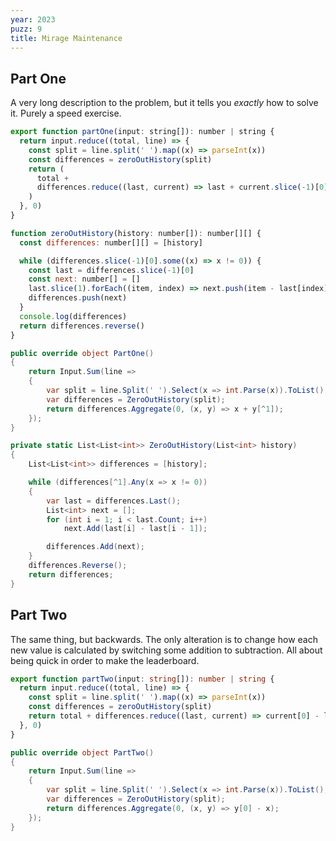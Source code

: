 ```yaml
---
year: 2023
puzz: 9
title: Mirage Maintenance
---
```


## Part One

A very long description to the problem, but it tells you _exactly_ how to solve it. Purely a speed exercise.

<CodeBox names="typescript|C#">

```js
export function partOne(input: string[]): number | string {
  return input.reduce((total, line) => {
    const split = line.split(' ').map((x) => parseInt(x))
    const differences = zeroOutHistory(split)
    return (
      total +
      differences.reduce((last, current) => last + current.slice(-1)[0], 0)
    )
  }, 0)
}

function zeroOutHistory(history: number[]): number[][] {
  const differences: number[][] = [history]

  while (differences.slice(-1)[0].some((x) => x != 0)) {
    const last = differences.slice(-1)[0]
    const next: number[] = []
    last.slice(1).forEach((item, index) => next.push(item - last[index]))
    differences.push(next)
  }
  console.log(differences)
  return differences.reverse()
}
```

```csharp
public override object PartOne()
{
    return Input.Sum(line =>
    {
        var split = line.Split(' ').Select(x => int.Parse(x)).ToList();
        var differences = ZeroOutHistory(split);
        return differences.Aggregate(0, (x, y) => x + y[^1]);
    });
}

private static List<List<int>> ZeroOutHistory(List<int> history)
{
    List<List<int>> differences = [history];

    while (differences[^1].Any(x => x != 0))
    {
        var last = differences.Last();
        List<int> next = [];
        for (int i = 1; i < last.Count; i++)
            next.Add(last[i] - last[i - 1]);

        differences.Add(next);
    }
    differences.Reverse();
    return differences;
}
```

</CodeBox>

## Part Two

The same thing, but backwards. The only alteration is to change how each new value is calculated by switching some addition to subtraction. All about being quick in order to make the leaderboard.

<CodeBox names="typescript|C#">

```ts
export function partTwo(input: string[]): number | string {
  return input.reduce((total, line) => {
    const split = line.split(' ').map((x) => parseInt(x))
    const differences = zeroOutHistory(split)
    return total + differences.reduce((last, current) => current[0] - last, 0)
  }, 0)
}
```

```csharp
public override object PartTwo()
{
    return Input.Sum(line =>
    {
        var split = line.Split(' ').Select(x => int.Parse(x)).ToList();
        var differences = ZeroOutHistory(split);
        return differences.Aggregate(0, (x, y) => y[0] - x);
    });
}
```

</CodeBox>
